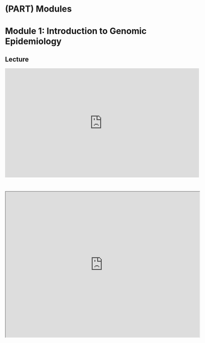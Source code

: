 # (PART) Modules {-}

# Module 1: Introduction to Genomic Epidemiology

## Lecture

<iframe width="640" height="360" src="https://www.youtube.com/embed/siHpepT0dSc?si=oNFyFAmWQ9ldPOhL" title="YouTube video player" frameborder="0" allow="accelerometer; autoplay; clipboard-write; encrypted-media; gyroscope; picture-in-picture; web-share" referrerpolicy="strict-origin-when-cross-origin" allowfullscreen></iframe>

<br>

<iframe src="https://drive.google.com/file/d/1pg3n3K4dXH3Ozwmf7OSHYbw2yKnsX-_a/preview" width="640" height="480" allow="autoplay"></iframe>
